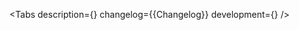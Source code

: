 

<Meta of={Stories} />

<ComponentHeader
    name='Status'
    design='https://www.figma.com/file/cdNnkh2QdxuvYLrBm4cubM/Web-%3A%3A-Core-Default-Components?type=design&node-id=100845%3A2264&mode=design&t=Itgzojk9BOtPqYkS-1'
    children='Используется для цветового кодирования статусов.'
/>

<Tabs
    description={<Description />}
    changelog={<Markdown>{Changelog}</Markdown>}
    development={<Development />}
/>
